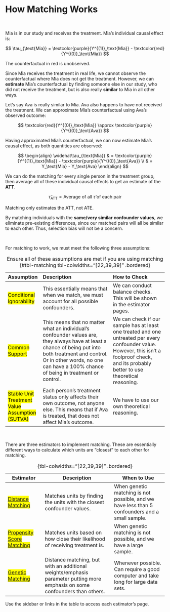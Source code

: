 # How Matching Works {.unnumbered}

<br />

Mia is in our study and receives the treatment. Mia's individual causal effect is:

$$
\tau_{\text{Mia}} = \textcolor{purple}{Y^{(1)}_\text{Mia}} - \textcolor{red}{Y^{(0)}_\text{Mia}}
$$

::: aside
The counterfactual in red is unobserved.
:::

Since Mia receives the treatment in real life, we cannot observe the counterfactual where Mia does not get the treatment. However, we can **estimate** Mia's counterfactual by finding someone else in our study, who did not receive the treatment, but is also really **similar** to Mia in all other ways.

Let's say Ava is really similar to Mia. Ava also happens to have not received the treatment. We can approximate Mia's counterfactual using Ava's observed outcome:

$$
\textcolor{red}{Y^{(0)}_\text{Mia}} \approx \textcolor{purple}{Y^{(0)}_\text{Ava}}
$$

Having approximated Mia's counterfactual, we can now estimate Mia's causal effect, as both quantities are observed:

$$
\begin{align}
\widehat\tau_{\text{Mia}} & = \textcolor{purple}{Y^{(1)}_\text{Mia}} - \textcolor{purple}{Y^{(0)}_\text{Ava}} \\ 
& = Y_\text{Mia} - Y_\text{Ava}
\end{align}
$$

We can do the matching for every single person in the treatment group, then average all of these individual causal effects to get an estimate of the **ATT**.

$$
\widehat\tau_\text{ATT} = \text{Average of all } \widehat\tau \text{ of each pair}
$$

::: aside
Matching only estimates the ATT, not ATE.
:::

By matching individuals with the **same/very similar confounder values**, we eliminate pre-existing differences, since our matched pairs will all be similar to each other. Thus, selection bias will not be a concern.

<br />

For matching to work, we must meet the following three assumptions:

| Assumption                                              | Description                                                                                                                                                                                                                               | How to Check                                                                                                                                                                                   |
|:--------------|:-------------------------------|:------------------------|
| [Conditional Ignorability]{.mark}                       | This essentially means that when we match, we must account for all possible confounders.                                                                                                                                                  | We can conduct balance checks. This will be shown in the estimator pages.                                                                                                                      |
| [Common Support]{.mark}                                 | This means that no matter what an individual's confounder values are, they always have at least a chance of being put into both treatment and control. Or in other words, no one can have a 100% chance of being in treatment or control. | We can check if our sample has at least one treated and one untreated per every confounder value. However, this isn't a foolproof check, and its probably better to use theoretical reasoning. |
| [Stable Unit Treatment Value Assumption (SUTVA)]{.mark} | Each person's treatment status only affects their own outcome, not anyone else. This means that if Ava is treated, that does not affect Mia's outcome.                                                                                    | We have to use our own theoretical reasoning.                                                                                                                                                  |

: Ensure all of these assumptions are met if you are using matching {#tbl-matching tbl-colwidths="\[22,39,39\]" .bordered}

<br />

There are three estimators to implement matching. These are essentially different ways to calculate which units are "closest" to each other for matching.

| Estimator                                        | Description                                                                                                                 | When to Use                                                                                    |
|-----------------|-------------------------------|------------------------|
| [[Distance Matching](distance.qmd)]{.mark}       | Matches units by finding the units with the closest confounder values.                                                      | When genetic matching is not possible, and we have less than 5 confounders and a small sample. |
| [[Propensity Score Matching](pscore.qmd)]{.mark} | Matches units based on how close their likelihood of receiving treatment is.                                                | When genetic matching is not possible, and we have a large sample.                             |
| [[Genetic Matching](genetic.qmd)]{.mark}         | Distance matching, but with an additional weights/emphasis parameter putting more emphasis on some confounders than others. | Whenever possible. Can require a good computer and take long for large data sets.              |

: {tbl-colwidths="\[22,39,39\]" .bordered}

Use the sidebar or links in the table to access each estimator's page.
